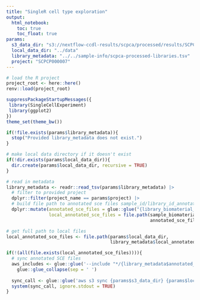 ```yaml
---
title: "SingleR cell type exploration"
output: 
  html_notebook:
    toc: true
    toc_float: true
params:
  s3_data_dir: "s3://nextflow-ccdl-results/scpca/processed/results/SCPCP000007" 
  local_data_dir: "../data"
  library_metadata: "../../sample-info/scpca-processed-libraries.tsv"
  project: "SCPCP000007"
---
```


```r
# load the R project
project_root <- here::here()
renv::load(project_root)
```

```r
suppressPackageStartupMessages({
 library(SingleCellExperiment)
 library(ggplot2)
})
theme_set(theme_bw())
```

```r
if(!file.exists(params$library_metadata)){
  stop("Provided library_metadata does not exist.")
}

# make local data directory if it doesn't exist
if(!dir.exists(params$local_data_dir)){
  dir.create(params$local_data_dir, recursive = TRUE)
}

# read in metadata
library_metadata <- readr::read_tsv(params$library_metadata) |> 
  # filter to provided project
  dplyr::filter(project_name == params$project) |> 
  # build file path to annotated sce files sample_id/library_id_annotated.rds
  dplyr::mutate(annotated_sce_files = glue::glue("{library_biomaterial_id}_annotated.rds"),
                local_annotated_sce_files = file.path(sample_biomaterial_id,
                                                      annotated_sce_files))

# get full path to local files 
local_annotated_sce_files <- file.path(params$local_data_dir,
                                       library_metadata$local_annotated_sce_files)

if(!(all(file.exists(local_annotated_sce_files)))){
  # sync annotated SCE files 
  aws_includes <- glue::glue('--include "*/{library_metadata$annotated_sce_files}"') |>
    glue::glue_collapse(sep = ' ')
  
  sync_call <- glue::glue('aws s3 sync {params$s3_data_dir} {params$local_data_dir} --exclude "*" {aws_includes}')
  system(sync_call, ignore.stdout = TRUE) 
}
```

```r

```

